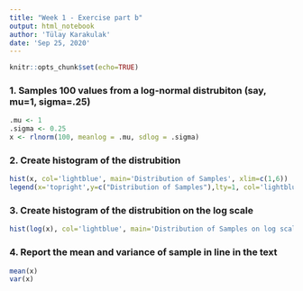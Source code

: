 ```yaml
---
title: "Week 1 - Exercise part b"
output: html_notebook
author: 'Tülay Karakulak'
date: 'Sep 25, 2020'
---
```


```r
knitr::opts_chunk$set(echo=TRUE)
```


### 1. Samples 100 values from a log-normal distrubiton (say, mu=1, sigma=.25)

```r
.mu <- 1
.sigma <- 0.25
x <- rlnorm(100, meanlog = .mu, sdlog = .sigma)
```


### 2. Create histogram of the distrubition
```r
hist(x, col='lightblue', main='Distribution of Samples', xlim=c(1,6))
legend(x='topright',y=c("Distribution of Samples"),lty=1, col='lightblue')
```

### 3. Create histogram of the distrubition on the log scale

```r
hist(log(x), col='lightblue', main='Distribution of Samples on log scale', xlim=c(0,2))
```

### 4. Report the mean and variance of sample in line in the text
```r
mean(x)
var(x)
```



